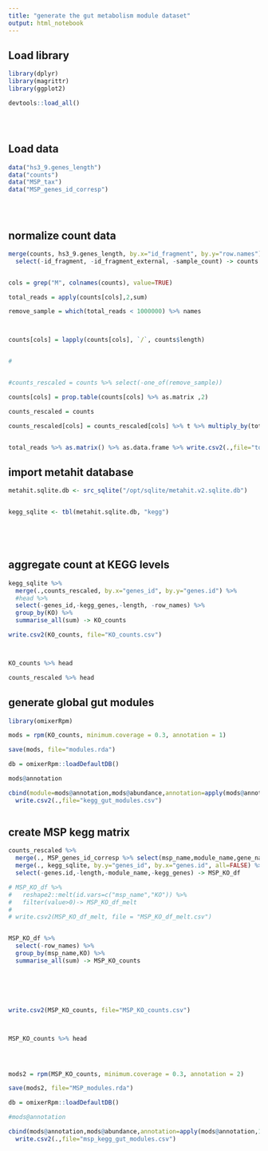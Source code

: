 ```yaml
---
title: "generate the gut metabolism module dataset"
output: html_notebook
---
```


## Load library
```r

library(dplyr)
library(magrittr)
library(ggplot2)

devtools::load_all()





```


## Load data
```r


data("hs3_9.genes_length")
data("counts")
data("MSP_tax")
data("MSP_genes_id_corresp")





```


## normalize count data
```r


merge(counts, hs3_9.genes_length, by.x="id_fragment", by.y="row.names") %>%
  select(-id_fragment, -id_fragment_external, -sample_count) -> counts


cols = grep("M", colnames(counts), value=TRUE)

total_reads = apply(counts[cols],2,sum)

remove_sample = which(total_reads < 1000000) %>% names



counts[cols] = lapply(counts[cols], `/`, counts$length) 


#


#counts_rescaled = counts %>% select(-one_of(remove_sample))

counts[cols] = prop.table(counts[cols] %>% as.matrix ,2)

counts_rescaled = counts

counts_rescaled[cols] = counts_rescaled[cols] %>% t %>% multiply_by(total_reads %>% as.numeric ) %>% t %>% round()


total_reads %>% as.matrix() %>% as.data.frame %>% write.csv2(.,file="total_reads.csv")


```




## import metahit database
```r

metahit.sqlite.db <- src_sqlite("/opt/sqlite/metahit.v2.sqlite.db")


kegg_sqlite <- tbl(metahit.sqlite.db, "kegg")






```

## aggregate count at KEGG levels

```r



kegg_sqlite %>%
  merge(.,counts_rescaled, by.x="genes_id", by.y="genes.id") %>%
  #head %>%
  select(-genes_id,-kegg_genes,-length, -row_names) %>%
  group_by(KO) %>%
  summarise_all(sum) -> KO_counts

write.csv2(KO_counts, file="KO_counts.csv")



KO_counts %>% head

counts_rescaled %>% head

```

## generate global gut modules

```r

library(omixerRpm)

mods = rpm(KO_counts, minimum.coverage = 0.3, annotation = 1)

save(mods, file="modules.rda")

db = omixerRpm::loadDefaultDB()

mods@annotation

cbind(module=mods@annotation,mods@abundance,annotation=apply(mods@annotation,1,function(x) omixerRpm::getNames(db,x))) %>%
  write.csv2(.,file="kegg_gut_modules.csv")



```


## create MSP kegg matrix

```r
counts_rescaled %>% 
  merge(., MSP_genes_id_corresp %>% select(msp_name,module_name,gene_name_v2), by.x="genes.id", by.y="gene_name_v2",all=FALSE) %>% 
  merge(., kegg_sqlite, by.y="genes_id", by.x="genes.id", all=FALSE) %>%
  select(-genes.id,-length,-module_name,-kegg_genes) -> MSP_KO_df

# MSP_KO_df %>%
#   reshape2::melt(id.vars=c("msp_name","KO")) %>%
#   filter(value>0)-> MSP_KO_df_melt
# 
# write.csv2(MSP_KO_df_melt, file = "MSP_KO_df_melt.csv")


MSP_KO_df %>%
  select(-row_names) %>%
  group_by(msp_name,KO) %>%
  summarise_all(sum) -> MSP_KO_counts






write.csv2(MSP_KO_counts, file="MSP_KO_counts.csv")



MSP_KO_counts %>% head





```



```r


mods2 = rpm(MSP_KO_counts, minimum.coverage = 0.3, annotation = 2)

save(mods2, file="MSP_modules.rda")

db = omixerRpm::loadDefaultDB()

#mods@annotation

cbind(mods@annotation,mods@abundance,annotation=apply(mods@annotation,1,function(x) omixerRpm::getNames(db,x[2]))) %>%
  write.csv2(.,file="msp_kegg_gut_modules.csv")








```


